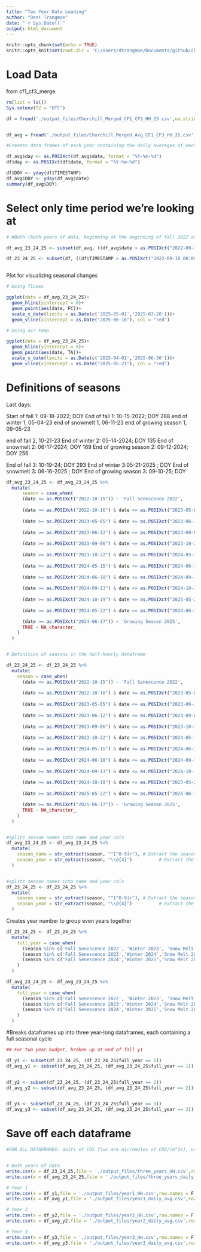 ```yaml
---
title: "Two Year Data Loading"
author: "Dani Trangmoe"
date: "`r Sys.Date()`"
output: html_document
---
```



```r
knitr::opts_chunk$set(echo = TRUE)
knitr::opts_knit$set(root.dir = 'C:/Users/dtrangmoe/Documents/github/churchill_carbon_flux_paper/') #use this to set your directory
```

# Load Data 

from cf1_cf3_merge

```r

rm(list = ls())
Sys.setenv(TZ = "UTC")

df = fread('./output_files/Churchill_Merged_CF1_CF3_HH_25.csv',na.strings = c('-9999','NA','NaN','NAN','-7999'))


df_avg = fread('./output_files/Churchill_Merged_Avg_CF1_CF3_HH_25.csv',na.strings = c('-9999','NA','NaN','NAN','-7999'))

#Creates data frames of each year containing the daily averages of each value- useful for focusing on one year at a time

df_avg$day <- as.POSIXct(df_avg$date, format = "%Y-%m-%d")
df$day <- as.POSIXct(df$date, format = "%Y-%m-%d")

df$DOY <- yday(df$TIMESTAMP)
df_avg$DOY <- yday(df_avg$date)
summary(df_avg$DOY)

```

# Select only time period we're looking at

```r

# #Both (both years of data, beginning at the beginning of fall 2022 and ending at the end of fall 2024. makes two full seasonal cycles of data)

df_avg_23_24_25 <- subset(df_avg, ((df_avg$date > as.POSIXct("2022-09-18 00:00")) & (df_avg$date < as.POSIXct("2025-09-10 00:00"))))

df_23_24_25 <- subset(df, ((df$TIMESTAMP > as.POSIXct("2022-09-18 00:00")) & (df$TIMESTAMP < as.POSIXct("2025-09-10 00:00"))))



```

Plot for visualizing seasonal changes
```r

# Using fluxes

ggplot(data = df_avg_23_24_25)+
  geom_hline(yintercept = 0)+
  geom_point(aes(date, FC))+
  scale_x_date(limits = as.Date(c('2025-05-01','2025-07-20')))+
  geom_vline(xintercept = as.Date("2025-06-16"), col = "red")

# Using air temp

ggplot(data = df_avg_23_24_25)+
  geom_hline(yintercept = 0)+
  geom_point(aes(date, TA))+
  scale_x_date(limits = as.Date(c('2025-04-01','2025-06-30')))+
  geom_vline(xintercept = as.Date("2025-05-21"), col = "red")

```

# Definitions of seasons

Last days:

Start of fall 1: 09-18-2022; DOY 
End of fall 1: 10-15-2022; DOY 288
end of winter 1, 05-04-23
end of snowmelt 1, 06-11-23
end of growing season 1, 09-05-23

end of fall 2, 10-21-23
End of winter 2: 05-14-2024; DOY 135
End of snowmelt 2: 06-17-2024; DOY 169
End of growing season 2: 09-12-2024; DOY 256

End of fall 3: 10-19-24; DOY 293
End of winter 3:05-21-2025 ; DOY 
End of snowmelt 3: 06-16-2025 ; DOY 
End of growing season 3: 09-10-25; DOY


```r

df_avg_23_24_25 <- df_avg_23_24_25 %>%
  mutate(
      season = case_when(
      (date <= as.POSIXct("2022-10-15")) ~ 'Fall Senescence 2022',
      
      (date >= as.POSIXct("2022-10-16") & date <= as.POSIXct("2023-05-04")) ~ 'Winter 2023',
      
      (date >= as.POSIXct("2023-05-05") & date <= as.POSIXct("2023-06-11")) ~ 'Snow Melt 2023',
      
      (date >= as.POSIXct("2023-06-12") & date <= as.POSIXct("2023-09-05")) ~ 'Growing Season 2023',
      
      (date >= as.POSIXct("2023-09-06") & date <= as.POSIXct("2023-10-21")) ~ 'Fall Senescence 2023',
      
      (date >= as.POSIXct("2023-10-22") & date <= as.POSIXct("2024-05-14")) ~ 'Winter 2024',
      
      (date >= as.POSIXct("2024-05-15") & date <= as.POSIXct("2024-06-17")) ~ 'Snow Melt 2024',
      
      (date >= as.POSIXct("2024-06-18") & date <= as.POSIXct("2024-09-12")) ~ 'Growing Season 2024',
      
      (date >= as.POSIXct("2024-09-13") & date <= as.POSIXct("2024-10-19")) ~ 'Fall Senescence 2024',
      
      (date >= as.POSIXct("2024-10-19") & date <= as.POSIXct("2025-05-21"))~ 'Winter 2025',
      
      (date >= as.POSIXct("2024-05-22") & date <= as.POSIXct("2024-06-16")) ~ 'Snow Melt 2025',

      (date >= as.POSIXct("2024-06-17")) ~ 'Growing Season 2025',
      TRUE ~ NA_character_
    )
  )


# Definition of seasons in the half-hourly dataframe 

df_23_24_25 <- df_23_24_25 %>%
  mutate(
    season = case_when(
      (date <= as.POSIXct("2022-10-15")) ~ 'Fall Senescence 2022',
      
      (date >= as.POSIXct("2022-10-16") & date <= as.POSIXct("2023-05-04")) ~ 'Winter 2023',
      
      (date >= as.POSIXct("2023-05-05") & date <= as.POSIXct("2023-06-11")) ~ 'Snow Melt 2023',
      
      (date >= as.POSIXct("2023-06-12") & date <= as.POSIXct("2023-09-05")) ~ 'Growing Season 2023',
      
      (date >= as.POSIXct("2023-09-06") & date <= as.POSIXct("2023-10-21")) ~ 'Fall Senescence 2023',
      
      (date >= as.POSIXct("2023-10-22") & date <= as.POSIXct("2024-05-14")) ~ 'Winter 2024',
      
      (date >= as.POSIXct("2024-05-15") & date <= as.POSIXct("2024-06-17")) ~ 'Snow Melt 2024',
      
      (date >= as.POSIXct("2024-06-18") & date <= as.POSIXct("2024-09-12")) ~ 'Growing Season 2024',
      
      (date >= as.POSIXct("2024-09-13") & date <= as.POSIXct("2024-10-19")) ~ 'Fall Senescence 2024',
      
      (date >= as.POSIXct("2024-10-19") & date <= as.POSIXct("2025-05-21"))~ 'Winter 2025',
      
      (date >= as.POSIXct("2025-05-22") & date <= as.POSIXct("2025-06-16")) ~ 'Snow Melt 2025',

      (date >= as.POSIXct("2025-06-17")) ~ 'Growing Season 2025',
      TRUE ~ NA_character_
    )
  )


#splits season names into name and year cols
df_avg_23_24_25 <- df_avg_23_24_25 %>%
  mutate(
    season_name = str_extract(season, "^[^0-9]+"), # Extract the season name
    season_year = str_extract(season, "\\d{4}")          # Extract the 4-digit year
  )


#splits season names into name and year cols
df_23_24_25 <- df_23_24_25 %>%
  mutate(
    season_name = str_extract(season, "^[^0-9]+"), # Extract the season name
    season_year = str_extract(season, "\\d{4}")          # Extract the 4-digit year
  )
```

Creates year number to group even years together
```r

df_23_24_25 <- df_23_24_25 %>%
  mutate(
    full_year = case_when(
      (season %in% c('Fall Senescence 2022', 'Winter 2023', 'Snow Melt 2023', 'Growing Season 2023') ~ 1),
      (season %in% c('Fall Senescence 2023','Winter 2024','Snow Melt 2024','Growing Season 2024') ~ 2),
      (season %in% c('Fall Senescence 2024','Winter 2025','Snow Melt 2025','Growing Season 2025') ~ 3)
    )
  )

df_avg_23_24_25 <- df_avg_23_24_25 %>%
  mutate(
    full_year = case_when(
      (season %in% c('Fall Senescence 2022', 'Winter 2023', 'Snow Melt 2023', 'Growing Season 2023') ~ 1),
      (season %in% c('Fall Senescence 2023','Winter 2024','Snow Melt 2024','Growing Season 2024') ~ 2),
      (season %in% c('Fall Senescence 2024','Winter 2025','Snow Melt 2025','Growing Season 2025') ~ 3)
    )
  )


```


#Breaks dataframes up into three year-long dataframes, each containing a full seasonal cycle 
```r
## For two year budget, broken up at end of fall y1

df_y1 <- subset(df_23_24_25, (df_23_24_25$full_year == 1))
df_avg_y1 <- subset(df_avg_23_24_25, (df_avg_23_24_25$full_year == 1))


df_y2 <- subset(df_23_24_25, (df_23_24_25$full_year == 2))
df_avg_y2 <- subset(df_avg_23_24_25, (df_avg_23_24_25$full_year == 2))


df_y3 <- subset(df_23_24_25, (df_23_24_25$full_year == 3))
df_avg_y3 <- subset(df_avg_23_24_25, (df_avg_23_24_25$full_year == 3))
```



# Save off each dataframe

```r

#FOR ALL DATAFRAMES: Units of CO2 flux are micromoles of CO2/(m^2s), units of CH4 flux are nanomoles of CH4/(m^2s)


# Both years of data
write.csv(x = df_23_24_25,file = './output_files/three_years_HH.csv',row.names = F,quote = F)
write.csv(x = df_avg_23_24_25,file = './output_files/three_years_daily_avg.csv',row.names = F,quote = F)

# Year 1
write.csv(x = df_y1,file = './output_files/year1_HH.csv',row.names = F,quote = F)
write.csv(x = df_avg_y1,file = './output_files/year1_daily_avg.csv',row.names = F,quote = F)

# Year 2
write.csv(x = df_y2,file = './output_files/year2_HH.csv',row.names = F,quote = F)
write.csv(x = df_avg_y2,file = './output_files/year2_daily_avg.csv',row.names = F,quote = F)

# Year 3
write.csv(x = df_y3,file = './output_files/year3_HH.csv',row.names = F,quote = F)
write.csv(x = df_avg_y3,file = './output_files/year3_daily_avg.csv',row.names = F,quote = F)

```


